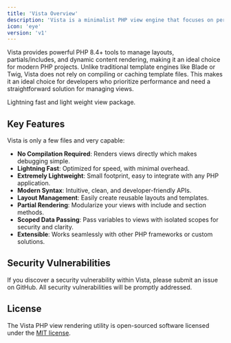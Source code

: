 ```yaml
---
title: 'Vista Overview'
description: 'Vista is a minimalist PHP view engine that focuses on performance and simplicity.'
icon: 'eye'
version: 'v1'
---
```


Vista provides powerful PHP 8.4+ tools to manage layouts, partials/includes, and dynamic content rendering, making it an ideal choice for modern PHP projects. Unlike traditional template engines like Blade or Twig, Vista does not rely on compiling or caching template files. This makes it an ideal choice for developers who prioritize performance and need a straightforward solution for managing views.

<Card title="GitHub Repo" icon="github" href="https://github.com/nullaidev/vista">
  Lightning fast and light weight view package.
</Card>

## Key Features

Vista is only a few files and very capable:

- **No Compilation Required**: Renders views directly which makes debugging simple.
- **Lightning Fast**: Optimized for speed, with minimal overhead.
- **Extremely Lightweight**: Small footprint, easy to integrate with any PHP application.
- **Modern Syntax**: Intuitive, clean, and developer-friendly APIs.
- **Layout Management**: Easily create reusable layouts and templates.
- **Partial Rendering**: Modularize your views with include and section methods.
- **Scoped Data Passing**: Pass variables to views with isolated scopes for security and clarity.
- **Extensible**: Works seamlessly with other PHP frameworks or custom solutions.

## Security Vulnerabilities

If you discover a security vulnerability within Vista, please submit an issue on GitHub. All security vulnerabilities will be promptly addressed.

## License

The Vista PHP view rendering utility is open-sourced software licensed under the [MIT license](https://opensource.org/licenses/MIT).
